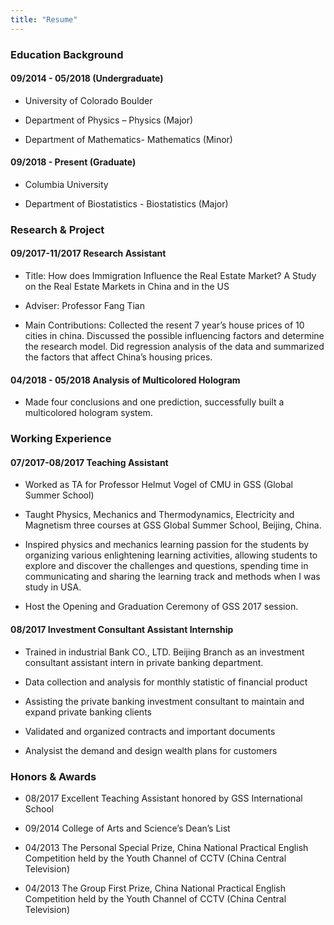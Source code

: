 ```yaml
---
title: "Resume"
---
```


### Education Background

#### 09/2014 - 05/2018 (Undergraduate)

* University of Colorado Boulder

* Department of Physics – Physics (Major)

* Department of Mathematics- Mathematics (Minor)

#### 09/2018 - Present (Graduate)

* Columbia University

* Department of Biostatistics - Biostatistics (Major)

### Research & Project

#### 09/2017-11/2017 Research Assistant 

* Title: How does Immigration Influence the Real Estate Market? A Study on the Real Estate Markets in China and in the US

* Adviser: Professor Fang Tian

* Main Contributions: Collected the resent 7 year’s house prices of 10 cities in china. Discussed the possible influencing factors and determine the research model. Did regression analysis of the data and summarized the factors that affect China’s housing prices.


#### 04/2018 - 05/2018 Analysis of Multicolored Hologram

* Made four conclusions and one prediction, successfully built a multicolored hologram system.

### Working Experience 

#### 07/2017-08/2017 Teaching Assistant

* Worked as TA for Professor Helmut Vogel of CMU in GSS (Global Summer School)

*	Taught Physics, Mechanics and Thermodynamics, Electricity and Magnetism three courses at GSS Global Summer School, Beijing, China.

* Inspired physics and mechanics learning passion for the students by organizing various enlightening learning activities, allowing students to explore and discover the challenges and questions, spending time in communicating and sharing the learning track and methods when I was study in USA.

* Host the Opening and Graduation Ceremony of GSS 2017 session.

#### 08/2017 Investment Consultant Assistant Internship

* Trained in industrial Bank CO., LTD. Beijing Branch as an investment consultant assistant intern in private banking department.

* Data collection and analysis for monthly statistic of financial product

* Assisting the private banking investment consultant to maintain and expand private banking clients

* Validated and organized contracts and important documents

*	Analysist the demand and design wealth plans for customers

### Honors & Awards

*	08/2017 Excellent Teaching Assistant honored by GSS International School

*	09/2014 College of Arts and Science’s Dean’s List

*	04/2013 The Personal Special Prize, China National Practical English Competition held by the Youth Channel of CCTV (China Central Television)

*	04/2013 The Group First Prize, China National Practical English Competition held by the Youth Channel of CCTV (China Central Television)
